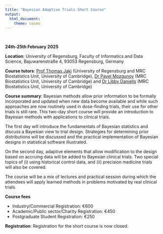 ```yaml
---
title: "Bayesian Adaptive Trials Short Course"
output:
  html_document:
    theme: cosmo
---
```


<!-- <style type="text/css"> -->

<!-- body { -->

<!--  background-image: url("coming_soon.jpg"); -->

<!--  background-position: center top; -->

<!--  background-size: 100% auto; -->

<!-- } -->

<!-- </style>  -->

```{=html}
<style type="text/css">
h1.title {
  font-size: 36px;
  color: DarkRed;
  text-align: center;
}
</style>
```

<br/>

**24th-25th February 2025** <br/>

**Location**: University of Regensburg, Faculty of Informatics and Data Science, Bajuwarenstraße 4, 93053 Regensburg, Germany


**Course tutors**: [Prof Thomas Jaki](https://www.mrc-bsu.cam.ac.uk/staff/thomas-jaki) (University of Regensburg and MRC Biostatistics Unit, University of Cambridge), [Dr Pavel Mozgunov](https://www.mrc-bsu.cam.ac.uk/staff/pavel-mozgunov) (MRC Biostatistics Unit, University of Cambridge) and [Dr Libby Daniells](https://www.mrc-bsu.cam.ac.uk/staff/libby-daniells) (MRC Biostatistics Unit, University of Cambridge) <br/>

**Course summary**: Bayesian methods allow prior information to be formally incorporated and updated when new data become available and while such approaches are now routinely used in dose-finding trials, their use for other trials is still rare. This two-day short course will provide an introduction to Bayesian methods with applications to clinical trials. <br/>

The first day will introduce the fundamentals of Bayesian statistics and discuss a Bayesian view to trial design. Strategies for determining prior distributions will be discussed and the practical implementation of Bayesian designs in statistical software illustrated.<br/>

On the second day, adaptive elements that allow modification to the design based on accruing data will be added to Bayesian clinical trials. Two special topics of (i) using historical control data, and (ii) precision medicine trials will also be covered. <br/>

The course will be a mix of lectures and practical session during which the attendees will apply learned methods in problems motivated by real clinical trials. <br/>

**Course fees**
<ul>
  <li>Industry/Commercial Registration: €600</li>
  <li>Academic/Public sector/Charity Registration: €450</li>
  <li>Postgraduate Student Registration: €250</li>
</ul>

**Registration**: 
Registration for the short course is now closed.
 